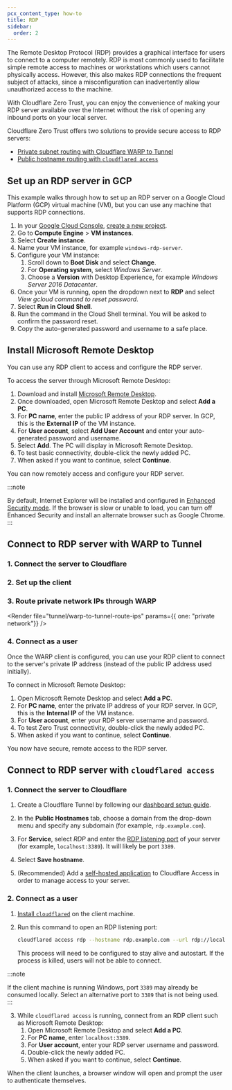```yaml
---
pcx_content_type: how-to
title: RDP
sidebar:
  order: 2
---
```



The Remote Desktop Protocol (RDP) provides a graphical interface for users to connect to a computer remotely. RDP is most commonly used to facilitate simple remote access to machines or workstations which users cannot physically access. However, this also makes RDP connections the frequent subject of attacks, since a misconfiguration can inadvertently allow unauthorized access to the machine.

With Cloudflare Zero Trust, you can enjoy the convenience of making your RDP server available over the Internet without the risk of opening any inbound ports on your local server.

Cloudflare Zero Trust offers two solutions to provide secure access to RDP servers:

- [Private subnet routing with Cloudflare WARP to Tunnel](#connect-to-rdp-server-with-warp-to-tunnel)
- [Public hostname routing with `cloudflared access`](#connect-to-rdp-server-with-cloudflared-access)

## Set up an RDP server in GCP

This example walks through how to set up an RDP server on a Google Cloud Platform (GCP) virtual machine (VM), but you can use any machine that supports RDP connections.

1. In your [Google Cloud Console](https://console.cloud.google.com/), [create a new project](https://developers.google.com/workspace/guides/create-project).
2. Go to **Compute Engine** > **VM instances**.
3. Select **Create instance**.
4. Name your VM instance, for example `windows-rdp-server`.
5. Configure your VM instance:
   1. Scroll down to **Boot Disk** and select **Change**.
   2. For **Operating system**, select _Windows Server_.
   3. Choose a **Version** with Desktop Experience, for example _Windows Server 2016 Datacenter_.
6. Once your VM is running, open the dropdown next to **RDP** and select _View gcloud command to reset password_.
7. Select **Run in Cloud Shell**.
8. Run the command in the Cloud Shell terminal. You will be asked to confirm the password reset.
9. Copy the auto-generated password and username to a safe place.

## Install Microsoft Remote Desktop

You can use any RDP client to access and configure the RDP server.

To access the server through Microsoft Remote Desktop:

1. Download and install [Microsoft Remote Desktop](https://apps.microsoft.com/store/detail/microsoft-remote-desktop/9WZDNCRFJ3PS).
2. Once downloaded, open Microsoft Remote Desktop and select **Add a PC**.
3. For **PC name**, enter the public IP address of your RDP server. In GCP, this is the **External IP** of the VM instance.
4. For **User account**, select **Add User Account** and enter your auto-generated password and username.
5. Select **Add**. The PC will display in Microsoft Remote Desktop.
6. To test basic connectivity, double-click the newly added PC.
7. When asked if you want to continue, select **Continue**.

You can now remotely access and configure your RDP server.

:::note

By default, Internet Explorer will be installed and configured in [Enhanced Security mode](https://learn.microsoft.com/en-us/troubleshoot/developer/browsers/security-privacy/enhanced-security-configuration-faq#internet-explorer-enhanced-security-configuration). If the browser is slow or unable to load, you can turn off Enhanced Security and install an alternate browser such as Google Chrome.
:::

## Connect to RDP server with WARP to Tunnel

<Render file="tunnel/warp-to-tunnel-intro" />

### 1. Connect the server to Cloudflare

<Render file="tunnel/warp-to-tunnel-server" />

### 2. Set up the client

<Render file="tunnel/warp-to-tunnel-client" />

### 3. Route private network IPs through WARP

<Render file="tunnel/warp-to-tunnel-route-ips" params={{ one: "private network"}} />

### 4. Connect as a user

Once the WARP client is configured, you can use your RDP client to connect to the server's private IP address (instead of the public IP address used initially).

To connect in Microsoft Remote Desktop:

1. Open Microsoft Remote Desktop and select **Add a PC**.
2. For **PC name**, enter the private IP address of your RDP server. In GCP, this is the **Internal IP** of the VM instance.
3. For **User account**, enter your RDP server username and password.
4. To test Zero Trust connectivity, double-click the newly added PC.
5. When asked if you want to continue, select **Continue**.

You now have secure, remote access to the RDP server.

## Connect to RDP server with `cloudflared access`

<Render file="tunnel/cloudflared-access" />

### 1. Connect the server to Cloudflare

1. Create a Cloudflare Tunnel by following our [dashboard setup guide](/cloudflare-one/connections/connect-networks/get-started/create-remote-tunnel/).

2. In the **Public Hostnames** tab, choose a domain from the drop-down menu and specify any subdomain (for example, `rdp.example.com`).

3. For **Service**, select _RDP_ and enter the [RDP listening port](https://docs.microsoft.com/en-us/windows-server/remote/remote-desktop-services/clients/change-listening-port) of your server (for example, `localhost:3389`). It will likely be port `3389`.

4. Select **Save hostname**.

5. (Recommended) Add a [self-hosted application](/cloudflare-one/applications/configure-apps/self-hosted-apps/) to Cloudflare Access in order to manage access to your server.

### 2. Connect as a user

1. [Install `cloudflared`](/cloudflare-one/connections/connect-networks/downloads/) on the client machine.
2. Run this command to open an RDP listening port:

   ```sh
   cloudflared access rdp --hostname rdp.example.com --url rdp://localhost:3389
   ```

   This process will need to be configured to stay alive and autostart. If the process is killed, users will not be able to connect.

:::note

If the client machine is running Windows, port `3389` may already be consumed locally. Select an alternative port to `3389` that is not being used.
:::

3. While `cloudflared access` is running, connect from an RDP client such as Microsoft Remote Desktop:
   1. Open Microsoft Remote Desktop and select **Add a PC**.
   2. For **PC name**, enter `localhost:3389`.
   3. For **User account**, enter your RDP server username and password.
   4. Double-click the newly added PC.
   5. When asked if you want to continue, select **Continue**.

When the client launches, a browser window will open and prompt the user to authenticate themselves.

